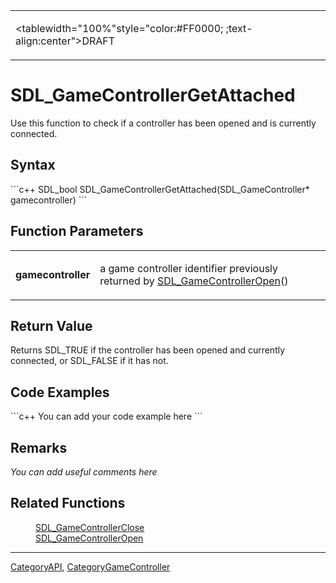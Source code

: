 <!-- pragma section-numbers off -->
<!-- pragma camelcase off -->
{|
|<tablewidth="100%"style="color:#FF0000; ;text-align:center">DRAFT 
|}


= SDL_GameControllerGetAttached =
Use this function to check if a controller has been opened and is currently connected.


== Syntax ==
```c++
SDL_bool SDL_GameControllerGetAttached(SDL_GameController* gamecontroller)
```
== Function Parameters ==
{|
|'''gamecontroller'''
|a game controller identifier previously returned by [[SDL_GameControllerOpen]]() 
|}


== Return Value ==
Returns SDL_TRUE if the controller has been opened and currently connected, or SDL_FALSE if it has not.

== Code Examples ==
```c++
You can add your code example here
```

== Remarks ==
''You can add useful comments here''

== Related Functions ==
:[[SDL_GameControllerClose]]
:[[SDL_GameControllerOpen]]

----
[[CategoryAPI]], [[CategoryGameController]]
